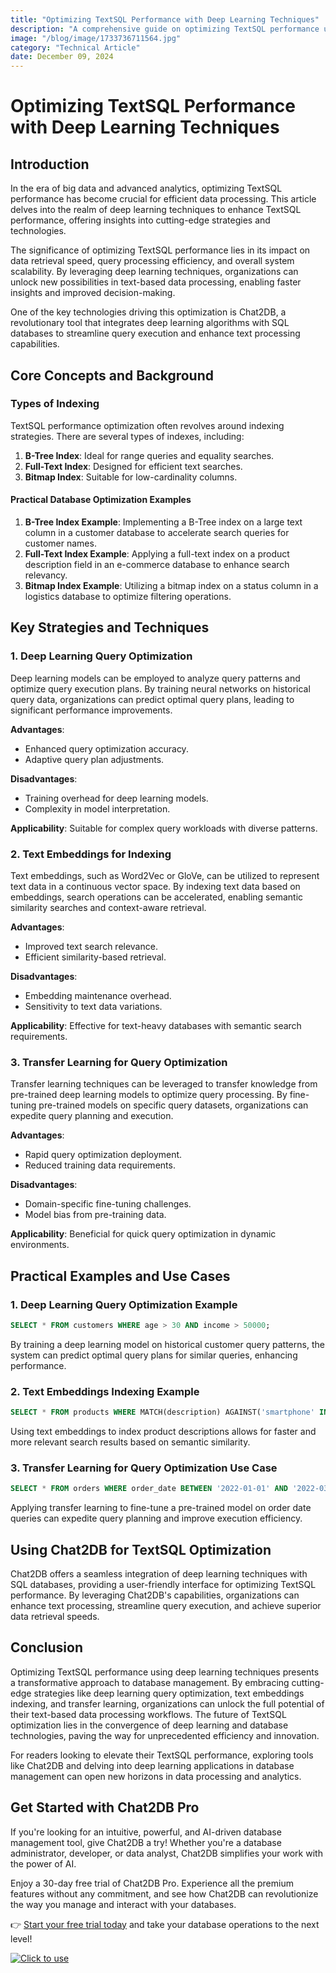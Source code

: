 ```yaml
---
title: "Optimizing TextSQL Performance with Deep Learning Techniques"
description: "A comprehensive guide on optimizing TextSQL performance using deep learning techniques, exploring strategies, technologies, and practical examples."
image: "/blog/image/1733736711564.jpg"
category: "Technical Article"
date: December 09, 2024
---
```


# Optimizing TextSQL Performance with Deep Learning Techniques


<Authors date="December 09, 2024">
  <Author name="Ethan Clarke" link="https://chat2db.ai" />
</Authors>

## Introduction

In the era of big data and advanced analytics, optimizing TextSQL performance has become crucial for efficient data processing. This article delves into the realm of deep learning techniques to enhance TextSQL performance, offering insights into cutting-edge strategies and technologies.

The significance of optimizing TextSQL performance lies in its impact on data retrieval speed, query processing efficiency, and overall system scalability. By leveraging deep learning techniques, organizations can unlock new possibilities in text-based data processing, enabling faster insights and improved decision-making.

One of the key technologies driving this optimization is Chat2DB, a revolutionary tool that integrates deep learning algorithms with SQL databases to streamline query execution and enhance text processing capabilities.

## Core Concepts and Background

### Types of Indexing

TextSQL performance optimization often revolves around indexing strategies. There are several types of indexes, including:

1. **B-Tree Index**: Ideal for range queries and equality searches.
2. **Full-Text Index**: Designed for efficient text searches.
3. **Bitmap Index**: Suitable for low-cardinality columns.

#### Practical Database Optimization Examples

1. **B-Tree Index Example**: Implementing a B-Tree index on a large text column in a customer database to accelerate search queries for customer names.
2. **Full-Text Index Example**: Applying a full-text index on a product description field in an e-commerce database to enhance search relevancy.
3. **Bitmap Index Example**: Utilizing a bitmap index on a status column in a logistics database to optimize filtering operations.

## Key Strategies and Techniques

### 1. Deep Learning Query Optimization

Deep learning models can be employed to analyze query patterns and optimize query execution plans. By training neural networks on historical query data, organizations can predict optimal query plans, leading to significant performance improvements.

**Advantages**:
- Enhanced query optimization accuracy.
- Adaptive query plan adjustments.

**Disadvantages**:
- Training overhead for deep learning models.
- Complexity in model interpretation.

**Applicability**: Suitable for complex query workloads with diverse patterns.

### 2. Text Embeddings for Indexing

Text embeddings, such as Word2Vec or GloVe, can be utilized to represent text data in a continuous vector space. By indexing text data based on embeddings, search operations can be accelerated, enabling semantic similarity searches and context-aware retrieval.

**Advantages**:
- Improved text search relevance.
- Efficient similarity-based retrieval.

**Disadvantages**:
- Embedding maintenance overhead.
- Sensitivity to text data variations.

**Applicability**: Effective for text-heavy databases with semantic search requirements.

### 3. Transfer Learning for Query Optimization

Transfer learning techniques can be leveraged to transfer knowledge from pre-trained deep learning models to optimize query processing. By fine-tuning pre-trained models on specific query datasets, organizations can expedite query planning and execution.

**Advantages**:
- Rapid query optimization deployment.
- Reduced training data requirements.

**Disadvantages**:
- Domain-specific fine-tuning challenges.
- Model bias from pre-training data.

**Applicability**: Beneficial for quick query optimization in dynamic environments.

## Practical Examples and Use Cases

### 1. Deep Learning Query Optimization Example

```sql
SELECT * FROM customers WHERE age > 30 AND income > 50000;
```

By training a deep learning model on historical customer query patterns, the system can predict optimal query plans for similar queries, enhancing performance.

### 2. Text Embeddings Indexing Example

```sql
SELECT * FROM products WHERE MATCH(description) AGAINST('smartphone' IN NATURAL LANGUAGE MODE);
```

Using text embeddings to index product descriptions allows for faster and more relevant search results based on semantic similarity.

### 3. Transfer Learning for Query Optimization Use Case

```sql
SELECT * FROM orders WHERE order_date BETWEEN '2022-01-01' AND '2022-03-31';
```

Applying transfer learning to fine-tune a pre-trained model on order date queries can expedite query planning and improve execution efficiency.

## Using Chat2DB for TextSQL Optimization

Chat2DB offers a seamless integration of deep learning techniques with SQL databases, providing a user-friendly interface for optimizing TextSQL performance. By leveraging Chat2DB's capabilities, organizations can enhance text processing, streamline query execution, and achieve superior data retrieval speeds.

## Conclusion

Optimizing TextSQL performance using deep learning techniques presents a transformative approach to database management. By embracing cutting-edge strategies like deep learning query optimization, text embeddings indexing, and transfer learning, organizations can unlock the full potential of their text-based data processing workflows. The future of TextSQL optimization lies in the convergence of deep learning and database technologies, paving the way for unprecedented efficiency and innovation.

For readers looking to elevate their TextSQL performance, exploring tools like Chat2DB and delving into deep learning applications in database management can open new horizons in data processing and analytics.

## Get Started with Chat2DB Pro

If you're looking for an intuitive, powerful, and AI-driven database management tool, give Chat2DB a try! Whether you're a database administrator, developer, or data analyst, Chat2DB simplifies your work with the power of AI.

Enjoy a 30-day free trial of Chat2DB Pro. Experience all the premium features without any commitment, and see how Chat2DB can revolutionize the way you manage and interact with your databases.

👉 [Start your free trial today](https://chat2db.ai/pricing) and take your database operations to the next level!


[![Click to use](/image/blog/bg/chat2db.jpg)](https://chat2db.ai/)
